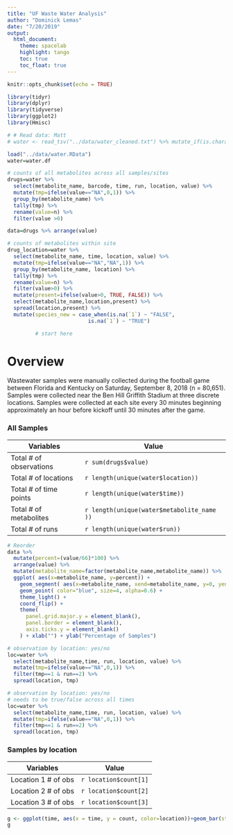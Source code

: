 ```yaml
---
title: "UF Waste Water Analysis"
author: "Dominick Lemas"
date: "7/20/2019"
output: 
  html_document:
    theme: spacelab 
    highlight: tango
    toc: true
    toc_float: true
---
```


```r
knitr::opts_chunk$set(echo = TRUE)

library(tidyr)
library(dplyr)
library(tidyverse)
library(ggplot2)
library(Hmisc)

# # Read data: Matt
# water <- read_tsv("../data/water_cleaned.txt") %>% mutate_if(is.character, funs(na_if(., "")))

load("../data/water.RData")
water=water.df

```


```r
# counts of all metabolites across all samples/sites
drugs=water %>%
  select(metabolite_name, barcode, time, run, location, value) %>%
  mutate(tmp=ifelse(value=="NA",0,1)) %>%
  group_by(metabolite_name) %>%
  tally(tmp) %>%
  rename(value=n) %>%
  filter(value >0) 

data=drugs %>% arrange(value)

# counts of metabolites within site
drug_location=water %>%
  select(metabolite_name, time, location, value) %>%
  mutate(tmp=ifelse(value=="NA","NA",1)) %>%
  group_by(metabolite_name, location) %>%
  tally(tmp) %>%
  rename(value=n) %>%
  filter(value>0) %>% 
  mutate(present=ifelse(value>0, TRUE, FALSE)) %>%
  select(metabolite_name,location,present) %>%
  spread(location,present) %>%
  mutate(species_new = case_when(is.na(`1`) ~ "FALSE",
                          is.na(`1`) ~ "TRUE")

         # start here

```

# Overview
Wastewater samples were manually collected  during the football game between Florida and Kentucky on Saturday, September 8, 2018 (n = 80,651). Samples were collected near the Ben Hill Griffith Stadium at three discrete locations. Samples were collected at each site every 30 minutes beginning approximately an hour before kickoff until 30 minutes after the game.

### All Samples

Variables | Value
------------- | -------------
Total # of observations | `r sum(drugs$value)`
Total # of locations | `r length(unique(water$location))`
Total # of time points | `r length(unique(water$time))`
Total # of metabolites | `r length(unique(water$metabolite_name ))`
Total # of runs | `r length(unique(water$run))`



```r

# Reorder
data %>%
  mutate(percent=(value/66)*100) %>%
  arrange(value) %>%
  mutate(metabolite_name=factor(metabolite_name,metabolite_name)) %>%
  ggplot( aes(x=metabolite_name, y=percent)) +
    geom_segment( aes(x=metabolite_name, xend=metabolite_name, y=0, yend=percent), color="skyblue", size=1) +
    geom_point( color="blue", size=4, alpha=0.6) +
    theme_light() +
    coord_flip() +
    theme(
      panel.grid.major.y = element_blank(),
      panel.border = element_blank(),
      axis.ticks.y = element_blank()
    ) + xlab("") + ylab("Percentage of Samples")
```


```r

# observation by location: yes/no 
loc=water %>%
  select(metabolite_name,time, run, location, value) %>%
  mutate(tmp=ifelse(value=="NA",0,1)) %>%
  filter(tmp==1 & run==2) %>%
  spread(location, tmp)

# observation by location: yes/no 
# needs to be true/false across all times
loc=water %>%
  select(metabolite_name,time, run, location, value) %>%
  mutate(tmp=ifelse(value=="NA",0,1)) %>%
  filter(tmp==1 & run==2) %>%
  spread(location, tmp)

```

### Samples by location

Variables | Value
------------- | -------------
Location 1 # of obs  | `r location$count[1]`
Location 2 # of obs  | `r location$count[2]`
Location 3 # of obs  | `r location$count[3]`


```r

g <- ggplot(time, aes(x = time, y = count, color=location))+geom_bar(stat="identity")+theme_minimal()
g

```
